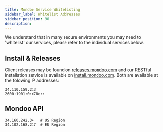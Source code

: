 ```yaml
---
title: Mondoo Service Whitelisting
sidebar_label: Whitelist Addresses
sidebar_position: 90
description:
---
```


We understand that in many secure environments you may need to 'whitelist' our services, please refer to the individual services below.

## Install & Releases

Client releases may be found on [releases.mondoo.com](https://releases.mondoo.com) and our RESTful installation service is available on [install.mondoo.com](https://install.mondoo.com).  Both are available at the folowing IP addresses:

```
34.110.159.213
2600:1901:0:d78e::
```

## Mondoo API

```
34.160.242.34   # US Region
34.102.168.217  # EU Region
```


